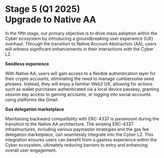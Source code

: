 # Stage 5 (Q1 2025)<br/> Upgrade to Native AA

In the fifth stage, our primary objective is to drive mass adoption within the Cyber ecosystem by introducing a groundbreaking user experience (UX) overhaul. Through the transition to Native Account Abstraction (AA), users will witness significant enhancements in their interactions with the Cyber L2.

**Seedless experience**

With Native AA, users will gain access to a flexible authentication layer for their crypto accounts, eliminating the need to manage cumbersome seed phrases. Instead, they will enjoy a familiar Web2 UX, allowing for actions such as wallet purchases authenticated via a local device passkey, granting session key access to gaming accounts, or logging into social accounts using platforms like Gmail.

**Gas delegation marketplace**

Maintaining backward compatibility with ERC-4337 is paramount during the transition to the Native AA architecture. The existing ERC-4337 infrastructures, including various paymaster strategies and the gas fee delegation marketplace, can seamlessly integrate into the Cyber L2. This integration ensures users can benefit from a gasless experience within the Cyber ecosystem, ultimately reducing barriers to entry and enhancing overall user engagement.
